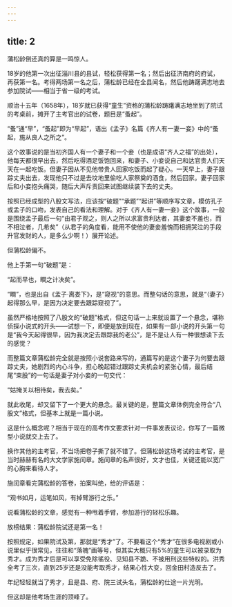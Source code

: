 ```yaml
---
---
---
```

title: 2
---



蒲松龄倒还真的算是一鸣惊人。

18岁的他第一次出征淄川县的县试，轻松获得第一名；然后出征济南府的府试，再获第一名。考得两场第一名之后，蒲松龄已经在全县闻名，然后他踌躇满志地去参加院试——相当于省一级的考试。

顺治十五年（1658年），18岁就已获得“童生”资格的蒲松龄踌躇满志地坐到了院试的考桌前，摊开了主考官出的试卷，题目是“蚤起”。

“蚤”通“早”，“蚤起”即为“早起”，语出《孟子》名篇《齐人有一妻一妾》中的“蚤起，施从良人之所之”。

这个故事说的是当初齐国人有一个妻子和一个妾（也是成语“齐人之福”的出处），他每天都很早出去，然后吃得酒足饭饱回来，和妻子、小妾说自己和达官贵人们天天在一起吃饭。但妻子因从不见他带贵人回家吃饭而起了疑心。一天早上，妻子跟踪丈夫出去，发现他只不过是去坟地里偷吃人家祭奠的酒食，然后回家。妻子回家后和小妾抱头痛哭，随后大声斥责回来试图继续装下去的丈夫。

按照已经成型的八股文写法，应该按“破题”“承题”“起讲”等顺序写文章，模仿孔子或孟子的口吻，发表自己的看法和理解。对于《齐人有一妻一妾》这个故事，一般是围绕孟子最后一句“由君子观之，则人之所以求富贵利达者，其妻妾不羞也，而不相泣者，几希矣”（从君子的角度看，能用不使他的妻妾羞愧而相拥哭泣的手段升官发财的人，是多么少啊！）展开论述。

但蒲松龄偏不。

他上手第一句“破题”是：

“起而早也，瞷之计决矣”。

“瞷”，也是出自《孟子·离娄下》，是“窥视”的意思。而整句话的意思，就是“（妻子）起得那么早，是因为决定要去跟踪窥视了”。

虽然严格地按照了八股文的“破题”格式，但这句话一上来就设置了一个悬念，堪称侦探小说式的开头——试想一下，即便是放到现在，如果有一部小说的开头第一句是“我今天起得很早，因为我决定去跟踪我的老公”，是不是让人有一种很想读下去的感觉？

而整篇文章蒲松龄完全就是按照小说套路来写的，通篇写的是这个妻子为何要去跟踪丈夫，她剧烈的内心斗争，担心晚起错过跟踪丈夫机会的紧张心情，最后结尾“束股”的一句话是妻子对小妾的一句交代：

“姑掩关以相待矣，我去矣。”

就此收尾，却又留下了一个更大的悬念。最关键的是，整篇文章体例完全符合“八股文”格式，但基本上就是一篇小说。

这是什么概念呢？相当于现在的高考作文要求针对一件事发表议论，你写了一篇微型小说就交上去了。

换作其他的主考官，不当场把卷子撕了就不错了。但蒲松龄这场考试的主考官，是当时赫赫有名的大文学家施闰章。施闰章的名声很好，文才也佳，关键还能以宽广的心胸来看待人才。

施闰章看完蒲松龄的答卷，拍案叫绝，给的评语是：

“观书如月，运笔如风，有掉臂游行之乐。”

说看蒲松龄的文章，感觉有一种甩着手臂，参加游行的轻松乐趣。

放榜结果：蒲松龄院试还是第一名！

按照规定，如果院试及第，那就是“秀才”了。不要看这个“秀才”在很多电视剧或小说里似乎很常见，往往和“落魄”画等号，但其实大概只有5%的童生可以被录取为秀才。成为秀才后是可以享受免除徭役、见知县不跪、不被用刑这些特权的。洪秀全考了三次，直到25岁还是没能考取秀才，结果心性大变，回金田村造反去了。

年纪轻轻就当了秀才，且是县、府、院三试头名，蒲松龄的仕途一片光明。

但这却是他考场生涯的顶峰了。